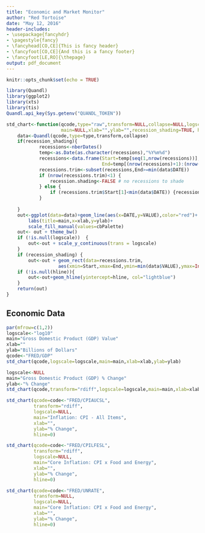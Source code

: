 ```yaml
---
title: "Economic and Market Monitor"
author: "Red Tortoise"
date: "May 12, 2016"
header-includes:
- \usepackage{fancyhdr}
- \pagestyle{fancy}
- \fancyhead[CO,CE]{This is fancy header}
- \fancyfoot[CO,CE]{And this is a fancy footer}
- \fancyfoot[LE,RO]{\thepage}
output: pdf_document
---
```


```r
knitr::opts_chunk$set(echo = TRUE)
```
```r
library(Quandl)
library(ggplot2)
library(xts)
library(tis)
Quandl.api_key(Sys.getenv("QUANDL_TOKEN"))

std_chart<-function(qcode,type="raw",transform=NULL,collapse=NULL,logscale=NULL,
                    main=NULL,xlab="",ylab="",recession_shading=TRUE, hline=NULL){
    data<-Quandl(qcode,type=type,transform,collapse)
    if(recession_shading){
            recessions<-nberDates()
            temp<-as.Date(as.character(recessions),"%Y%m%d")
            recessions<-data.frame(Start=temp[seq(1,nrow(recessions))],
                                   End=temp[(nrow(recessions)+1):(nrow(recessions)*2)])
            recessions.trim<-subset(recessions,End>=min(data$DATE))
            if (nrow(recessions.trim)<1) {
                recession.shading<-FALSE # no recessions to shade
            } else {
                if (recessions.trim$Start[1]<min(data$DATE)) {recessions.trim$Start[1]<-min(data$DATE)}
            }
            
    }
    out<-ggplot(data=data)+geom_line(aes(x=DATE,y=VALUE),color="red")+ 
        labs(title=main,x=xlab,y=ylab)+
        scale_fill_manual(values=cbPalette) 
    out<- out + theme_bw()
    if (!is.null(logscale))  {
        out<-out + scale_y_continuous(trans = logscale)
    }    
    if (recession_shading) {
        out<-out + geom_rect(data=recessions.trim,
                   aes(xmin=Start,xmax=End,ymin=min(data$VALUE),ymax=Inf), fill="darkgray",alpha=0.2)}
    if (!is.null(hline)){
        out<-out+geom_hline(yintercept=hline, col="lightblue")
    }
    return(out)
}
```

## Economic Data

```r
par(mfrow=c(1,2))
logscale<-"log10"
main="Gross Domestic Product (GDP) Value"
xlab=""
ylab="Billions of Dollars"
qcode<-"FRED/GDP"
std_chart(qcode,logscale=logscale,main=main,xlab=xlab,ylab=ylab)

logscale<-NULL
main="Gross Domestic Product (GDP) % Change"
ylab<-"% Change"
std_chart(qcode,transform="rdiff",logscale=logscale,main=main,xlab=xlab,ylab=ylab)

std_chart(qcode=code<-"FRED/CPIAUCSL",
          transform="rdiff",
          logscale=NULL,
          main="Inflation: CPI - All Items",
          xlab="",
          ylab="% Change",
          hline=0)

std_chart(qcode=code<-"FRED/CPILFESL",
          transform="rdiff",
          logscale=NULL,
          main="Core Inflation: CPI x Food and Energy",
          xlab="",
          ylab="% Change",
          hline=0)

std_chart(qcode=code<-"FRED/UNRATE",
          transform=NULL,
          logscale=NULL,
          main="Core Inflation: CPI x Food and Energy",
          xlab="",
          ylab="% Change",
          hline=0)
```
